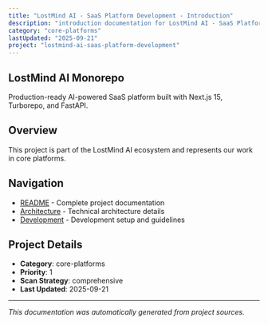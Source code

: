 ```yaml
---
title: "LostMind AI - SaaS Platform Development - Introduction"
description: "introduction documentation for LostMind AI - SaaS Platform Development"
category: "core-platforms"
lastUpdated: "2025-09-21"
project: "lostmind-ai-saas-platform-development"
---
```


## LostMind AI Monorepo

Production-ready AI-powered SaaS platform built with Next.js 15, Turborepo, and FastAPI.

## Overview

This project is part of the LostMind AI ecosystem and represents our work in core platforms.

## Navigation

- [README](./readme) - Complete project documentation
- [Architecture](./architecture) - Technical architecture details
- [Development](./development) - Development setup and guidelines

## Project Details

- **Category**: core-platforms
- **Priority**: 1
- **Scan Strategy**: comprehensive
- **Last Updated**: 2025-09-21

---

*This documentation was automatically generated from project sources.*